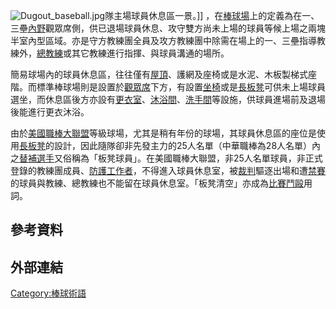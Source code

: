 [[Image:Dugout_baseball.jpg|thumb]]隊主場球員休息區一景。]]
{{engname|球員休息區|Dugout}}，在[[棒球場|棒球場]]上的定義為在一、三壘[[內野|內野]]觀眾席側，供已退場球員休息、攻守雙方尚未上場的球員等候上場之兩塊半室內型區域。亦是守方教練團全員及攻方教練團中除需在場上的一、三壘指導教練外，[[總教練_(棒球)|總教練]]或其它教練進行指揮、與球員溝通的場所。

簡易球場內的球員休息區，往往僅有[[屋頂|屋頂]]、護網及座椅或是水泥、木板製梯式座階。而標準棒球場則是設置於[[觀眾席|觀眾席]]下方，有設置[[椅|坐椅]]或是[[長板凳|長板凳]]可供未上場球員選坐，而休息區後方亦設有[[更衣室|更衣室]]、[[浴室|沐浴間]]、[[洗手間|洗手間]]等設施，供球員進場前及退場後能進行更衣沐浴。

由於[[美國職棒大聯盟|美國職棒大聯盟]]等級球場，尤其是稍有年份的球場，其球員休息區的座位是使用[[板凳|長板凳]]的設計，因此隨隊卻非先發主力的25人名單（中華職棒為28人名單）內之[[替補選手|替補選手]]又俗稱為「板凳球員」。在美國職棒大聯盟，非25人名單球員，非正式登錄的教練團成員、[[運動防護員|防護工作者]]，不得進入球員休息室，被[[裁判_(棒壘球)|裁判]]驅逐出場和遭[[禁賽|禁賽]]的球員與教練、總教練也不能留在球員休息室。「板凳清空」亦成為[[比賽鬥毆|比賽鬥毆]]用詞。

== 參考資料 ==
== 外部連結 ==


[[Category:棒球術語|Category:棒球術語]]